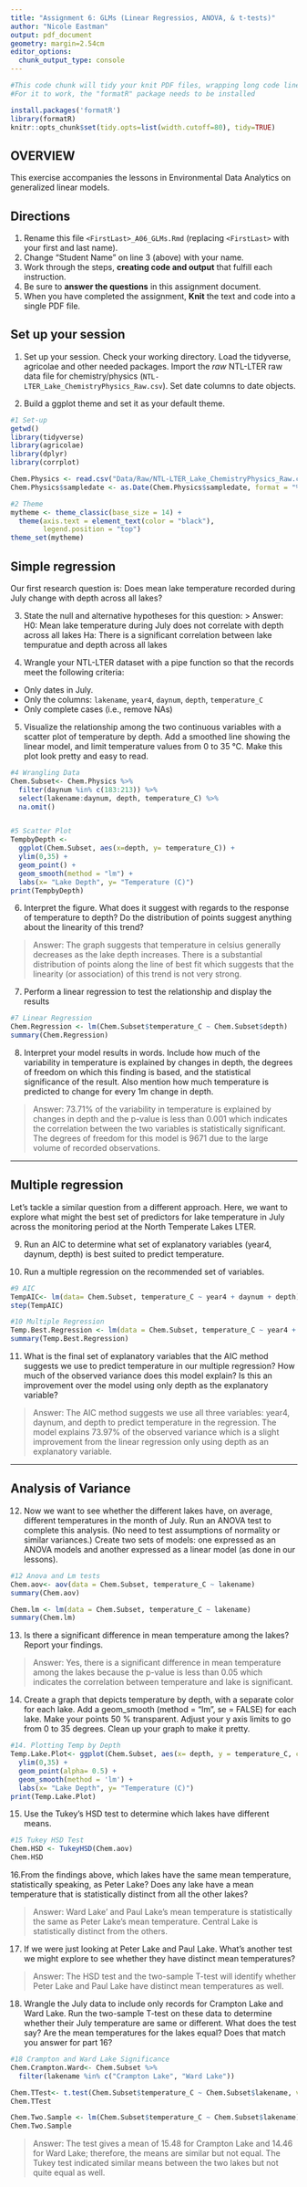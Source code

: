 ```yaml
---
title: "Assignment 6: GLMs (Linear Regressios, ANOVA, & t-tests)"
author: "Nicole Eastman"
output: pdf_document
geometry: margin=2.54cm
editor_options: 
  chunk_output_type: console
---
```


```r
#This code chunk will tidy your knit PDF files, wrapping long code lines
#For it to work, the "formatR" package needs to be installed

install.packages('formatR')
library(formatR)
knitr::opts_chunk$set(tidy.opts=list(width.cutoff=80), tidy=TRUE)
```

## OVERVIEW

This exercise accompanies the lessons in Environmental Data Analytics on generalized linear models. 

## Directions
1. Rename this file `<FirstLast>_A06_GLMs.Rmd` (replacing `<FirstLast>` with your first and last name).
2. Change "Student Name" on line 3 (above) with your name.
3. Work through the steps, **creating code and output** that fulfill each instruction.
4. Be sure to **answer the questions** in this assignment document.
5. When you have completed the assignment, **Knit** the text and code into a single PDF file.


## Set up your session 
1. Set up your session. Check your working directory. Load the tidyverse, agricolae and other needed packages. Import the *raw* NTL-LTER raw data file for chemistry/physics (`NTL-LTER_Lake_ChemistryPhysics_Raw.csv`). Set date columns to date objects.

2. Build a ggplot theme and set it as your default theme.

```r
#1 Set-up
getwd()
library(tidyverse)
library(agricolae)
library(dplyr)
library(corrplot)

Chem.Physics <- read.csv("Data/Raw/NTL-LTER_Lake_ChemistryPhysics_Raw.csv", stringsAsFactors = TRUE)
Chem.Physics$sampledate <- as.Date(Chem.Physics$sampledate, format = "%m/%d/%y")

#2 Theme
mytheme <- theme_classic(base_size = 14) +
  theme(axis.text = element_text(color = "black"), 
        legend.position = "top")
theme_set(mytheme)

```

## Simple regression
Our first research question is: Does mean lake temperature recorded during July change with depth across all lakes?

3. State the null and alternative hypotheses for this question:
> Answer:
H0: Mean lake temperature during July does not correlate with depth across all lakes
Ha: There is a significant correlation between lake tempuratue and depth across all lakes


4.  Wrangle your NTL-LTER dataset with a pipe function so that the records meet the following criteria: 
 * Only dates in July. 
 * Only the columns: `lakename`, `year4`, `daynum`, `depth`, `temperature_C`
 * Only complete cases (i.e., remove NAs)

5. Visualize the relationship among the two continuous variables with a scatter plot of temperature by depth. Add a smoothed line showing the linear model, and limit temperature values from 0 to 35 °C. Make this plot look pretty and easy to read.

```r
#4 Wrangling Data
Chem.Subset<- Chem.Physics %>%
  filter(daynum %in% c(183:213)) %>%
  select(lakename:daynum, depth, temperature_C) %>%
  na.omit()


#5 Scatter Plot
TempbyDepth <- 
  ggplot(Chem.Subset, aes(x=depth, y= temperature_C)) + 
  ylim(0,35) +
  geom_point() +
  geom_smooth(method = "lm") +
  labs(x= "Lake Depth", y= "Temperature (C)")
print(TempbyDepth)

```


6. Interpret the figure. What does it suggest with regards to the response of temperature to depth? Do the distribution of points suggest anything about the linearity of this trend?

> Answer: The graph suggests that temperature in celsius generally decreases as the lake depth increases. There is a substantial distribution of points along the line of best fit which suggests that the linearity (or association) of this trend is not very strong. 


7. Perform a linear regression to test the relationship and display the results

```r
#7 Linear Regression
Chem.Regression <- lm(Chem.Subset$temperature_C ~ Chem.Subset$depth)
summary(Chem.Regression)

```


8. Interpret your model results in words. Include how much of the variability in temperature is explained by changes in depth, the degrees of freedom on which this finding is based, and the statistical significance of the result. Also mention how much temperature is predicted to change for every 1m change in depth. 

> Answer: 73.71% of the variability in temperature is explained by changes in depth and the p-value is less than 0.001 which indicates the correlation between the two variables is statistically significant. The degrees of freedom for this model is 9671 due to the large volume of recorded observations.


---

## Multiple regression
Let's tackle a similar question from a different approach. Here, we want to explore what might the best set of predictors for lake temperature in July across the monitoring period at the North Temperate Lakes LTER. 


9. Run an AIC to determine what set of explanatory variables (year4, daynum, depth) is best suited to predict temperature.

10. Run a multiple regression on the recommended set of variables. 

```r
#9 AIC
TempAIC<- lm(data= Chem.Subset, temperature_C ~ year4 + daynum + depth) 
step(TempAIC)

#10 Multiple Regression
Temp.Best.Regression <- lm(data = Chem.Subset, temperature_C ~ year4 + daynum + depth)
summary(Temp.Best.Regression)

```

11. What is the final set of explanatory variables that the AIC method suggests we use to predict temperature in our multiple regression? How much of the observed variance does this model explain? Is this an improvement over the model using only depth as the explanatory variable?

> Answer: The AIC method suggests we use all three variables: year4, daynum, and depth to predict temperature in the regression. The model explains 73.97% of the observed variance which is a slight improvement from the linear regression only using depth as an explanatory variable.


---
## Analysis of Variance

12. Now we want to see whether the different lakes have, on average, different temperatures in the month of July. Run an ANOVA test to complete this analysis. (No need to test assumptions of normality or similar variances.) Create two sets of models: one expressed as an ANOVA models and another expressed as a linear model (as done in our lessons).

```r
#12 Anova and Lm tests
Chem.aov<- aov(data = Chem.Subset, temperature_C ~ lakename)
summary(Chem.aov)

Chem.lm <- lm(data = Chem.Subset, temperature_C ~ lakename)
summary(Chem.lm)

```

13. Is there a significant difference in mean temperature among the lakes? Report your findings. 

> Answer: Yes, there is a significant difference in mean temperature among the lakes because the p-value is less than 0.05 which indicates the correlation between temperature and lake is significant.



14. Create a graph that depicts temperature by depth, with a separate color for each lake. Add a geom_smooth (method = "lm", se = FALSE) for each lake. Make your points 50 % transparent. Adjust your y axis limits to go from 0 to 35 degrees. Clean up your graph to make it pretty. 

```r
#14. Plotting Temp by Depth
Temp.Lake.Plot<- ggplot(Chem.Subset, aes(x= depth, y = temperature_C, col= lakename)) +
  ylim(0,35) +
  geom_point(alpha= 0.5) +
  geom_smooth(method = 'lm') +
  labs(x= "Lake Depth", y= "Temperature (C)")
print(Temp.Lake.Plot)

```

15. Use the Tukey's HSD test to determine which lakes have different means.

```r
#15 Tukey HSD Test
Chem.HSD <- TukeyHSD(Chem.aov)
Chem.HSD
```

16.From the findings above, which lakes have the same mean temperature, statistically speaking, as Peter Lake? Does any lake have a mean temperature that is statistically distinct from all the other lakes?

>Answer: Ward Lake' and Paul Lake's mean temperature is statistically the same as Peter Lake's mean temperature. Central Lake is statistically distinct from the others.

 

17. If we were just looking at Peter Lake and Paul Lake. What's another test we might explore to see whether they have distinct mean temperatures? 

>Answer: The HSD test and the two-sample T-test will identify whether Peter Lake and Paul Lake have distinct mean temperatures as well. 



18. Wrangle the July data to include only records for Crampton Lake and Ward Lake. Run the two-sample T-test on these data to determine whether their July temperature are same or different. What does the test say? Are the mean temperatures for the lakes equal? Does that match you answer for part 16?

```r
#18 Crampton and Ward Lake Significance
Chem.Crampton.Ward<- Chem.Subset %>%
  filter(lakename %in% c("Crampton Lake", "Ward Lake"))

Chem.TTest<- t.test(Chem.Subset$temperature_C ~ Chem.Subset$lakename, var.equal= TRUE)
Chem.TTest

Chem.Two.Sample <- lm(Chem.Subset$temperature_C ~ Chem.Subset$lakename)
Chem.Two.Sample

```

>Answer: The test gives a mean of 15.48 for Crampton Lake and 14.46 for Ward Lake; therefore, the means are similar but not equal. The Tukey test indicated similar means between the two lakes but not quite equal as well.
